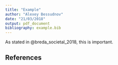 ```yaml
---
title: "Example"
author: "Alexey Bessudnov"
date: "21/03/2018"
output: pdf_document
bibliography: example.bib
---
```


As stated in @breda_societal_2018, this is important.

## References
